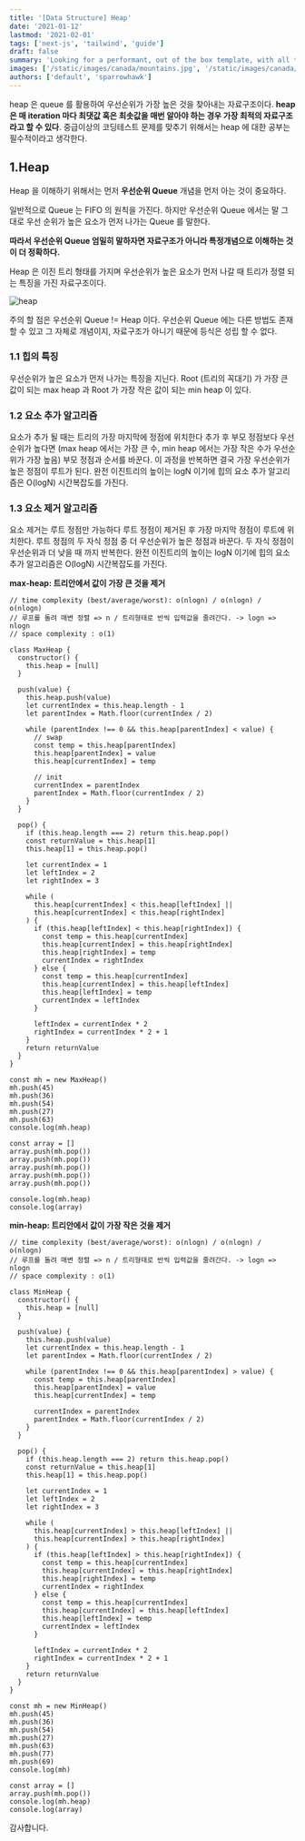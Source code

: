 ```yaml
---
title: '[Data Structure] Heap'
date: '2021-01-12'
lastmod: '2021-02-01'
tags: ['next-js', 'tailwind', 'guide']
draft: false
summary: 'Looking for a performant, out of the box template, with all the best in web technology to support your blogging needs? Checkout the Tailwind Nextjs Starter Blog template.'
images: ['/static/images/canada/mountains.jpg', '/static/images/canada/toronto.jpg']
authors: ['default', 'sparrowhawk']
---
```


heap 은 queue 를 활용하여 우선순위가 가장 높은 것을 찾아내는 자료구조이다. **heap 은 매 iteration 마다 최댓값 혹은 최솟값을 매번 알아야 하는 경우 가장 최적의 자료구조라고 할 수 있다**. 중급이상의 코딩테스트 문제를 맞추기 위해서는 heap 에 대한 공부는 필수적이라고 생각한다.

## 1.Heap

Heap 을 이해하기 위해서는 먼저 **우선순위 Queue** 개념을 먼저 아는 것이 중요하다.

일반적으로 Queue 는 FIFO 의 원칙을 가진다. 하지만 우선순위 Queue 에서는 말 그대로 우선 순위가 높은 요소가 먼저 나가는 Queue 를 말한다.

**따라서 우선순위 Queue 엄밀히 말하자면 자료구조가 아니라 특정개념으로 이해하는 것이 더 정확하다.**

Heap 은 이진 트리 형태를 가지며 우선순위가 높은 요소가 먼저 나갈 때 트리가 정렬 되는 특징을 가진 자료구조이다.

![heap](/static/heap/heap.png)

주의 할 점은 우선순위 Queue != Heap 이다. 우선순위 Queue 에는 다른 방법도 존재 할 수 있고 그 자체로 개념이지, 자료구조가 아니기 때문에 등식은 성립 할 수 없다.

### 1.1 힙의 특징

우선순위가 높은 요소가 먼저 나가는 특징을 지닌다. Root (트리의 꼭대기) 가 가장 큰 값이 되는 max heap 과 Root 가 가장 작은 값이 되는 min heap 이 있다.

### 1.2 요소 추가 알고리즘

요소가 추가 될 때는 트리의 가장 마지막에 정점에 위치한다 추가 후 부모 정점보다 우선순위가 높다면 (max heap 에서는 가장 큰 수, min heap 에서는 가장 작은 수가 우선순위가 가장 높음) 부모 정점과 순서를 바꾼다. 이 과정을 반복하면 결국 가장 우선순위가 높은 정점이 루트가 된다. 완전 이진트리의 높이는 logN 이기에 힙의 요소 추가 알고리즘은 O(logN) 시간복잡도를 가진다.

### 1.3 요소 제거 알고리즘

요소 제거는 루트 정점만 가능하다 루트 정점이 제거된 후 가장 마지막 정점이 루트에 위치한다. 루트 정점의 두 자식 정점 중 더 우선순위가 높은 정점과 바꾼다. 두 자식 정점이 우선순위과 더 낮을 때 까지 반복한다. 완전 이진트리의 높이는 logN 이기에 힙의 요소 추가 알고리즘은 O(logN) 시간복잡도를 가진다.

**max-heap: 트리안에서 값이 가장 큰 것을 제거**

```tsx
// time complexity (best/average/worst): o(nlogn) / o(nlogn) /  o(nlogn)
// 루프를 돌려 매변 정렬 => n / 트리형태로 반씩 입력값을 줄려간다. -> logn => nlogn
// space complexity : o(1)

class MaxHeap {
  constructor() {
    this.heap = [null]
  }

  push(value) {
    this.heap.push(value)
    let currentIndex = this.heap.length - 1
    let parentIndex = Math.floor(currentIndex / 2)

    while (parentIndex !== 0 && this.heap[parentIndex] < value) {
      // swap
      const temp = this.heap[parentIndex]
      this.heap[parentIndex] = value
      this.heap[currentIndex] = temp

      // init
      currentIndex = parentIndex
      parentIndex = Math.floor(currentIndex / 2)
    }
  }

  pop() {
    if (this.heap.length === 2) return this.heap.pop()
    const returnValue = this.heap[1]
    this.heap[1] = this.heap.pop()

    let currentIndex = 1
    let leftIndex = 2
    let rightIndex = 3

    while (
      this.heap[currentIndex] < this.heap[leftIndex] ||
      this.heap[currentIndex] < this.heap[rightIndex]
    ) {
      if (this.heap[leftIndex] < this.heap[rightIndex]) {
        const temp = this.heap[currentIndex]
        this.heap[currentIndex] = this.heap[rightIndex]
        this.heap[rightIndex] = temp
        currentIndex = rightIndex
      } else {
        const temp = this.heap[currentIndex]
        this.heap[currentIndex] = this.heap[leftIndex]
        this.heap[leftIndex] = temp
        currentIndex = leftIndex
      }

      leftIndex = currentIndex * 2
      rightIndex = currentIndex * 2 + 1
    }
    return returnValue
  }
}

const mh = new MaxHeap()
mh.push(45)
mh.push(36)
mh.push(54)
mh.push(27)
mh.push(63)
console.log(mh.heap)

const array = []
array.push(mh.pop())
array.push(mh.pop())
array.push(mh.pop())
array.push(mh.pop())
array.push(mh.pop())

console.log(mh.heap)
console.log(array)
```

**min-heap: 트리안에서 값이 가장 작은 것을 제거**

```tsx
// time complexity (best/average/worst): o(nlogn) / o(nlogn) /  o(nlogn)
// 루프를 돌려 매변 정렬 => n / 트리형태로 반씩 입력값을 줄려간다. -> logn => nlogn
// space complexity : o(1)

class MinHeap {
  constructor() {
    this.heap = [null]
  }

  push(value) {
    this.heap.push(value)
    let currentIndex = this.heap.length - 1
    let parentIndex = Math.floor(currentIndex / 2)

    while (parentIndex !== 0 && this.heap[parentIndex] > value) {
      const temp = this.heap[parentIndex]
      this.heap[parentIndex] = value
      this.heap[currentIndex] = temp

      currentIndex = parentIndex
      parentIndex = Math.floor(currentIndex / 2)
    }
  }

  pop() {
    if (this.heap.length === 2) return this.heap.pop()
    const returnValue = this.heap[1]
    this.heap[1] = this.heap.pop()

    let currentIndex = 1
    let leftIndex = 2
    let rightIndex = 3

    while (
      this.heap[currentIndex] > this.heap[leftIndex] ||
      this.heap[currentIndex] > this.heap[rightIndex]
    ) {
      if (this.heap[leftIndex] > this.heap[rightIndex]) {
        const temp = this.heap[currentIndex]
        this.heap[currentIndex] = this.heap[rightIndex]
        this.heap[rightIndex] = temp
        currentIndex = rightIndex
      } else {
        const temp = this.heap[currentIndex]
        this.heap[currentIndex] = this.heap[leftIndex]
        this.heap[leftIndex] = temp
        currentIndex = leftIndex
      }

      leftIndex = currentIndex * 2
      rightIndex = currentIndex * 2 + 1
    }
    return returnValue
  }
}

const mh = new MinHeap()
mh.push(45)
mh.push(36)
mh.push(54)
mh.push(27)
mh.push(63)
mh.push(77)
mh.push(69)
console.log(mh)

const array = []
array.push(mh.pop())
console.log(mh.heap)
console.log(array)
```

감사합니다.
